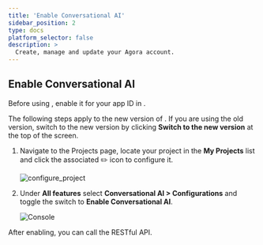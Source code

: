 ```yaml
---
title: 'Enable Conversational AI'
sidebar_position: 2
type: docs
platform_selector: false
description: >
  Create, manage and update your Agora account.
---
```




<ManageAccount />

## Enable Conversational AI

Before using <Vpd k="NAME" />, enable it for your app ID in <Vg k="CONSOLE" />.

<Admonition type="info" title="Note">The following steps apply to the new version of <Vg k="CONSOLE" />. If you are using the old version, switch to the new version by clicking **Switch to the new version** at the top of the screen.</Admonition>

1. Navigate to the <Link to="{{Global.AGORA_CONSOLE_URL}}">Projects</Link> page, locate your project in the **My Projects** list and click the associated ✏️ icon to configure it.

    ![configure_project](/images/signaling/configure_project.png)

1. Under **All features** select **Conversational AI > Configurations** and toggle the switch to **Enable Conversational AI**.

    ![Console](/images/conversational-ai/enable-convo-ai-console.png)

After enabling, you can call the <Vpd k="NAME" /> RESTful API.